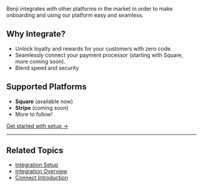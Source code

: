 Benji integrates with other platforms in the market in order to make onboarding and using our platform easy and seamless. 

## Why Integrate?
- Unlock loyalty and rewards for your customers with zero code.
- Seamlessly connect your payment processor (starting with Square, more coming soon).
- Blend speed and security

## Supported Platforms
- **Square** (available now)
- **Stripe** (coming soon)
- More to follow!

[Get started with setup →](./setup) 

---

## Related Topics
- [Integration Setup](./setup)
- [Integration Overview](./overview)
- [Connect Introduction](../connect/introduction) 